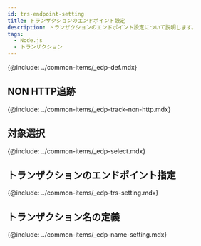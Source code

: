 ```yaml
---
id: trs-endpoint-setting
title: トランザクションのエンドポイント設定
description: トランザクションのエンドポイント設定について説明します。
tags:
  - Node.js
  - トランザクション
---
```


{@include: ../common-items/_edp-def.mdx}

## NON HTTP追跡

{@include: ../common-items/_edp-track-non-http.mdx} 

## 対象選択

<!-- 먼저 메소드 트레이스를 설정하세요. 확실하게 트랜잭션에서 호출되는 클래스를 지정하세요. 그래서 DB를 사용하는 프로그램에서는 **JDBC 드라이버**가 유용합니다. JDBC 드라이버에 트레이스를 설정하세요. -->

{@include: ../common-items/_edp-select.mdx} 

## トランザクションのエンドポイント指定

{@include: ../common-items/_edp-trs-setting.mdx} 

## トランザクション名の定義

{@include: ../common-items/_edp-name-setting.mdx}
